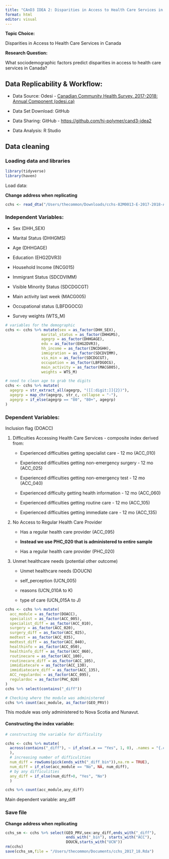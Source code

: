 ```yaml
---
title: "CAnD3 IDEA 2: Disparities in Access to Health Care Services in Canada"
format: html
editor: visual
---
```


**Topic Choice:**

Disparities in Access to Health Care Services in Canada

**Research Question:**

What sociodemographic factors predict disparities in access to health care services in Canada?

## **Data Replicability & Workflow:**

-   Data Source: Odesi - [Canadian Community Health Survey, 2017-2018: Annual Component (odesi.ca)](https://odesi.ca/en/details?id=/odesi/doi__10-5683_SP3_EYLZ18.xml)

-   Data Set Download: GitHub 

-   Data Sharing: GitHub - <https://github.com/hi-polymer/cand3-idea2> 

-   Data Analysis: R Studio

## Data cleaning

### Loading data and libraries

```r
library(tidyverse)
library(haven)
```

Load data:

**Change address when replicating**

```r

cchs <- read_dta("/Users/thecommon/Downloads/cchs-82M0013-E-2017-2018-Annual-component_F1.dta")

```

### **Independent Variables:**

-   Sex (DHH_SEX) 

-   Marital Status (DHHGMS) 

-   Age (DHHGAGE) 

-   Education (EHG2DVR3) 

-   Household Income (INCG015) 

-   Immigrant Status (SDCDVIMM) 

-   Visible Minority Status (SDCDGCGT)

-   Main activity last week (MACG005)

-   Occupational status (LBFDGOCG)

-   Survey weights (WTS_M)

```r
# variables for the demographic 
cchs <- cchs %>% mutate(sex = as_factor(DHH_SEX),
                marital_status = as_factor(DHHGMS),
                agegrp = as_factor(DHHGAGE),
                edu = as_factor(EHG2DVR3),
                hh_income = as_factor(INCDGHH),
                immigration = as_factor(SDCDVIMM),
                vis_min = as_factor(SDCDGCGT),
                occupation = as_factor(LBFDGOCG),
                main_activity = as_factor(MACG005),
                weights = WTS_M)

# need to clean age to grab the digits
cchs <- cchs %>% mutate(
  agegrp = str_extract_all(agegrp, "([[:digit:]]{2})"),
  agegrp = map_chr(agegrp, str_c, collapse = "-"),  
  agegrp = if_else(agegrp == "80", "80+", agegrp)
) 


```

### **Dependent Variables:**

Inclusion flag (DOACC)

1.  Difficulties Accessing Health Care Services - composite index derived from:

    -   Experienced difficulties getting specialist care - 12 mo (ACC_010)

    -   Experienced difficulties getting non-emergency surgery - 12 mo (ACC_025)

    -   Experienced difficulties getting non-emergency test - 12 mo (ACC_040)

    -   Experienced difficulty getting health information - 12 mo (ACC_060)

    -   Experienced difficulties getting routine care - 12 mo (ACC_105)

    -   Experienced difficulties getting immediate care - 12 mo (ACC_135)

2.  No Access to Regular Health Care Provider

    -   Has a regular health care provider (ACC_095)

    -   **Instead we use PHC_020 that is administered to entire sample**

    -   Has a regular health care provider (PHC_020)

3.  Unmet healthcare needs (potential other outcome)

    -   Unmet healthcare needs (DOUCN)

    -   self_perception (UCN_005)

    -   reasons (UCN_010A to K)

    -   type of care (UCN_015A to J)

```r

cchs <- cchs %>% mutate(
  acc_module = as_factor(DOACC),
  specialist = as_factor(ACC_005),
  specialist_diff = as_factor(ACC_010),
  surgery = as_factor(ACC_020),
  surgery_diff = as_factor(ACC_025),
  medtest = as_factor(ACC_035),
  medtest_diff = as_factor(ACC_040),
  healthinfo = as_factor(ACC_050),
  healthinfo_diff = as_factor(ACC_060),
  routinecare = as_factor(ACC_100),
  routinecare_diff = as_factor(ACC_105),
  immidiatecare = as_factor(ACC_130),
  immidiatecare_diff = as_factor(ACC_135),
  ACC_regulardoc = as_factor(ACC_095),
  regulardoc = as_factor(PHC_020)
)
cchs %>% select(contains("_diff"))

# Checking where the module was administered
cchs %>% count(acc_module, as_factor(GEO_PRV))


```

This module was only administered to Nova Scotia and Nunavut.

#### Constructing the index variable:

```r
# constructing the variable for difficulity

cchs <- cchs %>% mutate(
  across(contains("_diff"), ~ if_else(.x == "Yes", 1, 0), .names = "{.col}_bin" 
  ),
  # increasing number of difficulities
  num_diff = rowSums(pick(ends_with("_diff_bin")),na.rm = TRUE),
  num_diff = if_else(acc_module == "No", NA, num_diff),
  # by any difficulities
  any_diff = if_else(num_diff>0, "Yes", "No")
  ) 

cchs %>% count(acc_module,any_diff)
```

Main dependent variable: any_diff

### Save file

**Change address when replicating**

```r

cchs_sm <- cchs %>% select(GEO_PRV,sex:any_diff,ends_with("_diff"), 
                           ends_with("_bin"), starts_with("ACC"), 
                           DOUCN,starts_with("UCN"))
rm(cchs)
save(cchs_sm,file = "/Users/thecommon/Documents/cchs_2017_18.Rda")

```
